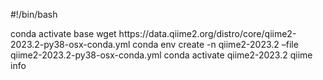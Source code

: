 #!/bin/bash

conda activate base
wget https://data.qiime2.org/distro/core/qiime2-2023.2-py38-osx-conda.yml
conda env create -n qiime2-2023.2 --file qiime2-2023.2-py38-osx-conda.yml
conda activate qiime2-2023.2 
qiime info